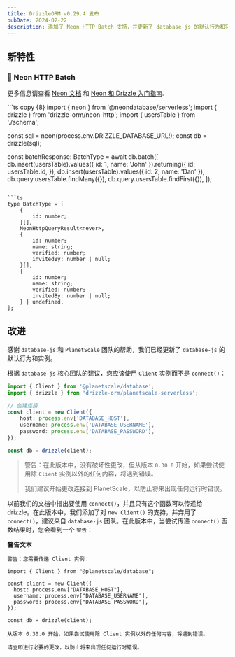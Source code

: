 ```yaml
---
title: DrizzleORM v0.29.4 发布
pubDate: 2024-02-22
description: 添加了 Neon HTTP Batch 支持，并更新了 database-js 的默认行为和实例。
---
```


## 新特性

### 🎉 Neon HTTP Batch

更多信息请查看 [Neon 文档](https://neon.tech/docs/serverless/serverless-driver#issue-multiple-queries-with-the-transaction-function) 和 [Neon 和 Drizzle 入门指南](https://orm.drizzle.team/docs/get-started-postgresql#neon).

<Section>
```ts copy {8}
import { neon } from '@neondatabase/serverless';
import { drizzle } from 'drizzle-orm/neon-http';
import { usersTable } from './schema';

const sql = neon(process.env.DRIZZLE_DATABASE_URL!);
const db = drizzle(sql);

const batchResponse: BatchType = await db.batch([
	db.insert(usersTable).values({ id: 1, name: 'John' }).returning({
		id: usersTable.id,
	}),
	db.insert(usersTable).values({ id: 2, name: 'Dan' }),
	db.query.usersTable.findMany({}),
	db.query.usersTable.findFirst({}),
]);
```

```ts
type BatchType = [
	{
		id: number;
	}[],
	NeonHttpQueryResult<never>,
	{
		id: number;
		name: string;
		verified: number;
		invitedBy: number | null;
	}[],
	{
		id: number;
		name: string;
		verified: number;
		invitedBy: number | null;
	} | undefined,
];
```
</Section>

## 改进

感谢 `database-js` 和 `PlanetScale` 团队的帮助，我们已经更新了 `database-js` 的默认行为和实例。

根据 `database-js` 核心团队的建议，您应该使用 `Client` 实例而不是 `connect()`：

```ts copy {1,5}
import { Client } from '@planetscale/database';
import { drizzle } from 'drizzle-orm/planetscale-serverless';

// 创建连接
const client = new Client({
	host: process.env['DATABASE_HOST'],
	username: process.env['DATABASE_USERNAME'],
	password: process.env['DATABASE_PASSWORD'],
});

const db = drizzle(client);
```

> 警告：在此版本中，没有破坏性更改，但从版本 `0.30.0` 开始，如果尝试使用除 `Client` 实例以外的任何内容，将遇到错误。
>
> 我们建议开始更改连接到 PlanetScale，以防止将来出现任何运行时错误。

以前我们的文档中指出要使用 `connect()`，并且只有这个函数可以传递给 drizzle。在此版本中，我们添加了对 `new Client()` 的支持，并弃用了 `connect()`，建议来自 `database-js` 团队。在此版本中，当尝试传递 `connect()` 函数结果时，您会看到一个 `警告`：

**警告文本**

```mdx
警告：您需要传递 Client 实例：

import { Client } from "@planetscale/database";

const client = new Client({
  host: process.env["DATABASE_HOST"],
  username: process.env["DATABASE_USERNAME"],
  password: process.env["DATABASE_PASSWORD"],
});

const db = drizzle(client);

从版本 0.30.0 开始，如果尝试使用除 Client 实例以外的任何内容，将遇到错误。

请立即进行必要的更改，以防止将来出现任何运行时错误。
```
